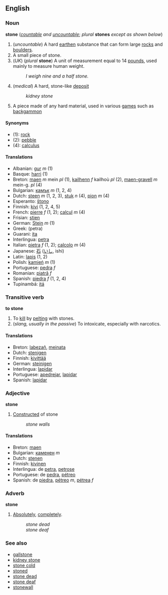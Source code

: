 ==English==
===Noun===
'''stone''' (''[[countable]] and [[uncountable]]''; ''plural'' '''stones''' ''except as shown below'')

#(''uncountable'') A hard [[earth]]en substance that can form large [[rock]]s and [[boulder]]s.
#A small piece of stone.
#(''UK'') (''plural'' '''stone''') A unit of measurement equal to 14 [[pound]]s, used mainly to measure human weight.
#:''I weigh nine and a half stone.''
#(''medical'') A hard, stone-like [[deposit]] 
#:''kidney stone''
#A piece made of any hard material, used in various [[game]]s such as [[backgammon]]

====Synonyms====
*(1): [[rock]]
*(2): [[pebble]]
*(4): [[calculus]]

==== Translations ====
*Albanian: [[gur]] ''m'' (1)
*Basque: [[harri]] (1)
*Breton: [[maen]] ''m'' mein ''pl'' (1), [[kailhenn]] ''f'' kailhoù ''pl'' (2), [[maen-gravell]] ''m'' mein-g. ''pl'' (4)
*Bulgarian: [[камък]] ''m'' (1, 2, 4)
*Dutch: [[steen]] ''m'' (1, 2, 3), [[stuk]] ''n'' (4), [[pion]] ''m'' (4)
*Esperanto: [[ŝtono]]
*Finnish: [[kivi]] (1, 2, 4, 5)
*French: [[pierre]] ''f'' (1, 2); [[calcul]] ''m'' (4)
*Frisian: [[stien]]
*German: [[Stein]] ''m'' (1)
*Greek: [[ ]] (petra)
*Guarani: [[ita]]
*Interlingua: [[petra]]
*Italian: [[pietra]] ''f'' (1, 2); [[calcolo]] ''m'' (4)
*Japanese: [[石]] ([[いし]], ishi)
*Latin: [[lapis]] (1, 2)
*Polish: [[kamień]] ''m'' (1)
*Portuguese: [[pedra]] ''f''
*Romanian: [[piatră]] ''f''
*Spanish: [[piedra]] ''f'' (1, 2, 4)
*Tupinambá: [[itá]]

===Transitive verb===
'''to stone'''
#To [[kill]] by [[pelt]]ing with stones.
#(''slang, usually in the passive'') To intoxicate, especially with narcotics.

==== Translations ====
*Breton: [[labezañ]], [[meinata]]
*Dutch: [[stenigen]]
*Finnish: [[kivittää]]
*German: [[steinigen]]
*Interlingua: [[lapidar]]
*Portuguese: [[apedrejar]], [[lapidar]]
*Spanish: [[lapidar]]

===Adjective===
'''stone'''
#[[Construct]]ed of stone
#:''stone walls''

==== Translations ====
*Breton: [[maen]]
*Bulgarian: [[каменен]] ''m''
*Dutch: [[stenen]]
*Finnish: [[kivinen]]
*Interlingua: de [[petra]], [[petrose]]
*Portuguese: de [[pedra]], [[pétreo]]
*Spanish: de [[piedra]], [[pétreo]] ''m'', [[pétrea]] ''f''

===Adverb===
'''stone'''
#[[Absolutely]], [[completely]].
#:''stone dead''
#:''stone deaf''

===See also===
*[[gallstone]]
*[[kidney stone]]
*[[stone cold]]
*[[stoned]]
*[[stone dead]]
*[[stone deaf]]
*[[stonewall]]